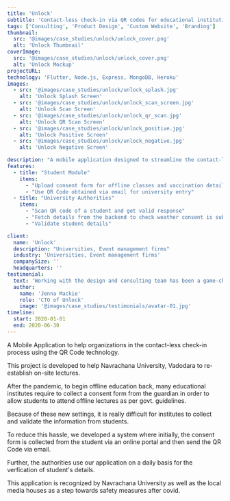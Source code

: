 ```yaml
---
title: 'Unlock'
subtitle: 'Contact-less check-in via QR codes for educational institutions'
tags: ['Consulting', 'Product Design', 'Custom Website', 'Branding']
thumbnail:
  src: '@images/case_studies/unlock/unlock_cover.png'
  alt: 'Unlock Thumbnail'
coverImage:
  src: '@images/case_studies/unlock/unlock_cover.png'
  alt: 'Unlock Mockup'
projectURL: 
technology: 'Flutter, Node.js, Express, MongoDB, Heroku'
images:
  - src: '@images/case_studies/unlock/unlock_splash.jpg'
    alt: 'Unlock Splash Screen'
  - src: '@images/case_studies/unlock/unlock_scan_screen.jpg'
    alt: 'Unlock Scan Screen'
  - src: '@images/case_studies/unlock/unlock_qr_scan.jpg'
    alt: 'Unlock QR Scan Screen'
  - src: '@images/case_studies/unlock/unlock_positive.jpg'
    alt: 'Unlock Positive Screen'
  - src: '@images/case_studies/unlock/unlock_negative.jpg'
    alt: 'Unlock Negative Screen'

description: "A mobile application designed to streamline the contact-less check-in process for educational institutions by utilizing QR code technology to verify student consent forms and vaccination details."
features:
  - title: "Student Module"
    items:
      - "Upload consent form for offline classes and vaccination details"
      - "Use QR Code obtained via email for university entry"
  - title: "University Authorities"
    items:
      - "Scan QR code of a student and get valid response" 
      - "Fetch details from the backend to check weather consent is submitted or not"
      - "Validate student details"

client:
  name: 'Unlock'
  description: "Universities, Event management firms"
  industry: 'Universities, Event management firms'
  companySize: ''
  headquarters: ''
testimonial:
  text: 'Working with the design and consulting team has been a game-changer for Banter. Their expertise in website design, branding, content strategy, and AI integration has revolutionized the way we create and share our stories. Their work has not only elevated our brand but also empowered us to be leaders in digital journalism, reaching and engaging more readers than ever before.'
  author:
    name: 'Jenna Mackie'
    role: 'CTO of Unlock'
    image: '@images/case_studies/testimonials/avatar-01.jpg'
timeline:
  start: 2020-01-01
  end: 2020-06-30
---
```


A Mobile Application to help organizations in the contact-less check-in process using the QR Code technology. 

This project is developed to help Navrachana University, Vadodara to re-establish on-site lectures.

After the pandemic, to begin offline education back, many educational institutes require to collect a consent form from the guardian in order to allow students to attend offline lectures as per govt. guidelines. 

Because of these new settings, it is really difficult for institutes to collect and validate the information from students. 

To reduce this hassle, we developed a system where initially, the consent form is collected from the student via an online portal and then send the QR Code via email. 

Further, the authorities use our application on a daily basis for the verfication of student's details.

This application is recognized by Navrachana University as well as the local media houses as a step towards safety measures after covid.